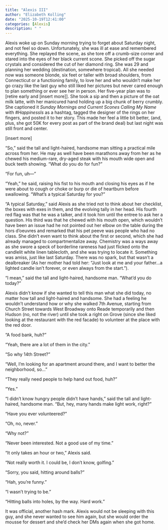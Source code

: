 ```yaml
---
title: "Alexis III"
author: "Elizabeth Kolling"
date: "2025-10-19T12:41:00"
categories: [Alexis]
description: " "
---
```



Alexis woke up on Sunday morning trying to forget about Saturday night, and not feel so down. Unfortunately, she was ill at ease and remembered everything. She replayed the scene, as she tore off a crumb-size corner and stared into the eyes of her black current scone. She picked off the sugar crystals and considered the cut of her diamond ring. She was 29 and planning her wedding (destination, somewhere tropical). All she needed now was someone blonde, six feet or taller with broad shoulders, from Connecticut or a functioning family, to love her and who wouldn't make her go crazy like the last guy who still liked her pictures but never cared enough to plan something or ever see her in person. Her five-year plan was to [retire early and [insert more]]. She took a sip and then a picture of the oat milk latte, with her manicured hand holding up a big chunk of berry crumbly. She captioned it *Sunday Mornings and Current Scones Calling My Name* with *#HappinessIs* as a hashtag, tagged the designer of the rings on her fingers, and posted it to her story. This made her feel a little bit better, (and, plus, she got 50K for every post as part of the brand deal) but last night was still front and center. 

[insert more]

“So,” said the tall and light-haired, handsome man sitting a practical mile across from her. He may as well have been marathons away from her as he chewed his medium-rare, dry-aged steak with his mouth wide open and buck teeth showing. “What do you do for fun?” 

“For fun, uh—” 

“Yeah,” he said, raising his fist to his mouth and closing his eyes as if he were about to cough or choke or burp or die of heartburn before swallowing. “What’s a typical Saturday for you?”

“A typical Saturday,” said Alexis as she tried not to think about her checklist, the boxes with exes in them, and the evolving tally in her head. His fourth red flag was that he was a talker, and it took him until the entree to ask her a question. His third was that he chewed with his mouth open, which wouldn’t have been an issue had he not pointed out her elbow on the table during the hors d’oeuvres and remarked that his pet peeve was people who had no class. She didn’t even want to think about the first or second, which she had already managed to compartmentalize away. Chemistry was a ways away as she swore a speck of borderline rareness had just flicked onto the candlelit white linen tablecloth, and she was trying to locate it. Something was amiss, just like last Saturday. There was no spark, but that wasn't a dealbreaker (As her mother had told her: "Just look at me and your father...a lighted candle isn't forever, or even always from the start."). 

“I mean,” said the tall and light-haired, handsome man. “What’d you do today?” 

Alexis didn’t know if she wanted to tell this man what she did today, no matter how tall and light-haired and handsome. She had a feeling he wouldn’t understand how or why she walked 7th Avenue, starting from Church Street towards West Broadway onto Reade temporarily and then Hudson (no, not the river) until she took a right on Grove (since she liked looking at the restaurant with the red facade) to volunteer at the place with the red door.

“A food bank, huh?”

“Yeah, there are a lot of them in the city.”

"So why 14th Street?"

"Well, I'm looking for an apartment around there, and I want to better the neighborhood, so..." 

“They really need people to help hand out food, huh?” 

“Yes.”

“I didn’t know hungry people didn’t have hands,” said the tall and light-haired, handsome man. “But, hey, many hands make light work, right?”

“Have you ever volunteered?”

“Oh, no, never.” 

“Why not?”

“Never been interested. Not a good use of my time.”

“It only takes an hour or two,” Alexis said. 

“Not really worth it. I could be, I don’t know, golfing.” 

“Sorry, you said, hitting around balls?”

“Hah, you’re funny.”

"I wasn't trying to be."

"Hitting balls into holes, by the way. Hard work."

It was official, another hash mark. Alexis would not be sleeping with this guy, and she never wanted to see him again, but she would order the mousse for dessert and she'd check her DMs again when she got home. 